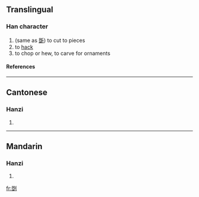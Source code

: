 ==Translingual==
===Han character===
{{Han char|rn=18|rad=刀|as=10|sn=12|four=|canj=口一中弓 (RMLN)}}
# (same as [[斲]]) to cut to pieces
# to [[hack]]
# to chop or hew, to carve for ornaments
====References====
{{Han ref|kx=0142.370|hdz=10352.040|uh=34F8|ud=13560}}

----
==Cantonese==
===Hanzi===
{{yue-hanzi|jyut=|y=cheuk3, jeuk3 sau2}}
# {{defn|Cantonese}}

----
==Mandarin==
===Hanzi===
{{cmn-hanzi|pin=[[jué]] ([[jue2]]), [[zhuó]] ([[zhuo2]])|wg=chüeh<sup>2</sup>, cho<sup>2</sup>}}
# {{defn|Mandarin}}

[[fr:㓸]]
